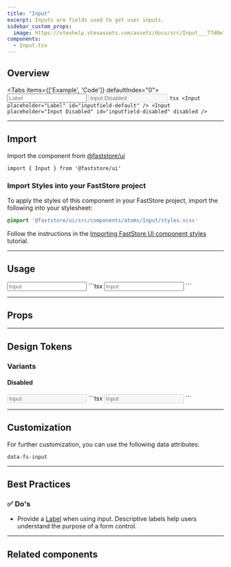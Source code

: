```yaml
---
title: "Input"
excerpt: Inputs are fields used to get user inputs.
sidebar_custom_props:
  image: https://vtexhelp.vtexassets.com/assets/docs/src/Input___77d0e7a8079b7d310e8223dd9e1994f6.png
components:
  - Input.tsx
---
```


## Overview

<Tabs items={['Example', 'Code']} defaultIndex="0">
  <Tab>
    <OverviewSection>
      <Input placeholder="Label" id="inputfield-default" />
      <Input placeholder="Input Disabled" id="inputfield-disabled" disabled />
    </OverviewSection>
  </Tab>
  <Tab>
    ```tsx
     <Input placeholder="Label" id="inputfield-default" />
     <Input placeholder="Input Disabled" id="inputfield-disabled" disabled />
    ```
  </Tab>
</Tabs>

---

## Import

Import the component from [@faststore/ui](/docs/guides/faststore/components-index)

```tsx
import { Input } from '@faststore/ui'
```

### Import Styles into your FastStore project

To apply the styles of this component in your FastStore project, import the following into your stylesheet:

```scss
@import '@faststore/ui/src/components/atoms/Input/styles.scss'
```

Follow the instructions in the [Importing FastStore UI component styles](/docs/customizing/importing-styles-to-faststore-ui-components) tutorial.

---

## Usage

<OverviewSection>
  <Input placeholder="Input" />
</OverviewSection>
```tsx
<Input placeholder="Input" />
```

---

## Props

<ComponentPropsSection component="Input" />

---

## Design Tokens

<TokenTable>
  <TokenRow
    token="--fs-input-padding"
    value="var(--fs-spacing-1) var(--fs-spacing-2)"
  />
  <TokenRow token="--fs-input-height" value="var(--fs-control-tap-size)" />
  <TokenDivider />
  <TokenRow token="--fs-input-bkg-color" value="var(--fs-color-body-bkg)" />
  <TokenRow token="--fs-input-box-shadow" value="none" />
  <TokenRow
    token="--fs-input-box-shadow-hover"
    value="0 0 0 var(--fs-border-width) var(--fs-border-color-active)"
  />
  <TokenDivider />
  <TokenRow
    token="--fs-input-text-color"
    value="var(--fs-color-text)"
    isColor
  />
  <TokenRow token="--fs-input-text-size" value="var(--fs-text-size-body)" />
  <TokenDivider />
  <TokenRow token="--fs-input-line-height" value="1.25" />
  <TokenDivider />
  <TokenRow
    token="--fs-input-transition-function"
    value="var(--fs-transition-function)"
  />
  <TokenRow
    token="--fs-input-transition-property"
    value="var(--fs-transition-property)"
  />
  <TokenRow
    token="--fs-input-transition-timing"
    value="var(--fs-transition-timing)"
  />
</TokenTable>

### Variants

#### Disabled

<OverviewSection>
  <Input placeholder="Input" disabled />
</OverviewSection>
```tsx
<Input placeholder="Input" disabled />
```

<TokenTable>
  <TokenRow
    token="--fs-input-disabled-bkg-color"
    value="var(--fs-color-disabled-bkg)"
    isColor
  />
  <TokenRow
    token="--fs-input-disabled-text-color"
    value="var(--fs-color-disabled-text)"
    isColor
  />
  <TokenRow
    token="--fs-input-disabled-border-width"
    value="var(--fs-border-width)"
    isColor
  />
  <TokenRow
    token="--fs-input-disabled-border-color"
    value="var(--fs-border-color)"
    isColor
  />
</TokenTable>

---

## Customization

For further customization, you can use the following data attributes:

`data-fs-input`

---

## Best Practices

### ✅ Do's

- Provide a [Label](/docs/guides/faststore/atoms-label) when using input. Descriptive labels help users understand the purpose of a form control.

---

## Related components

<SectionList>
  <SectionItem
    title="InputField"
    description="
InputField wraps an Input and its corresponding Label."
    actionPath="/docs/guides/faststore/molecules-input-field"
  >
    <InputField label="Label" id="inputfield-default" />
  </SectionItem>
</SectionList>
